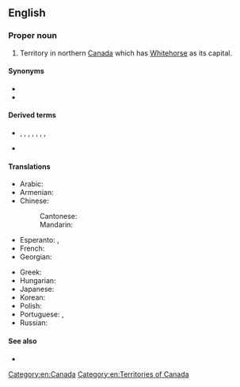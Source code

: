 ==English==
{{wikipedia|Yukon}}

===Proper noun===
{{en-proper noun|head=[[Yukon]] [[territory|Territory]]}}

# Territory in northern [[Canada]] which has [[Whitehorse]] as its capital.

====Synonyms====
* {{l|en|Yukon}}
* {{l|en|The Yukon}}

====Derived terms====
* {{l|en|Yu}}, {{l|en|Yu.}}, {{l|en|Yk}}, {{l|en|Yk.}}, {{l|en|YK}}, {{l|en|YT}}, {{l|en|Y.T.}}, {{l|en|Y. T.}} {{qualifier|abbreviation}}
* {{l|en|Yukoner}}

====Translations====
{{trans-top|territory in northern Canada which has Whitehorse as its capital}}
* Arabic: {{t|ar|يُوكُون|m}}
* Armenian: {{t|hy|Յուկոն|sc=Armn}}
* Chinese:
*: Cantonese: {{t|yue|育空|tr=juk6 hung1|sc=Hani}}
*: Mandarin: {{t+|cmn|育空|tr=Yùkōng|sc=Hani}}
* Esperanto: {{t|eo|Jukonio}}, {{t|eo|Jukon-teritorio}}
* French: {{t+|fr|Yukon|m}}
* Georgian: {{t|ka|იუკონი|tr=iukoni|sc=Geor}}
{{trans-mid}}
* Greek: {{t|el|Γιούκον|n}}
* Hungarian: {{t+|hu|Yukon}}
* Japanese: {{t|ja|ユーコン|tr=Yūkon|sc=Jpan}}
* Korean: {{t|ko|유콘|tr=Yukon|sc=Kore}}
* Polish: {{t+|pl|Jukon|m}}
* Portuguese: {{t|pt|Território de Yukon|m}}, {{t|pt|Yukon|m}}
* Russian: {{t|ru|Ю́кон|m}}
{{trans-bottom}}

====See also====
* {{l|en|Appendix:Place names in Yukon Territory}}

[[Category:en:Canada]]
[[Category:en:Territories of Canada]]